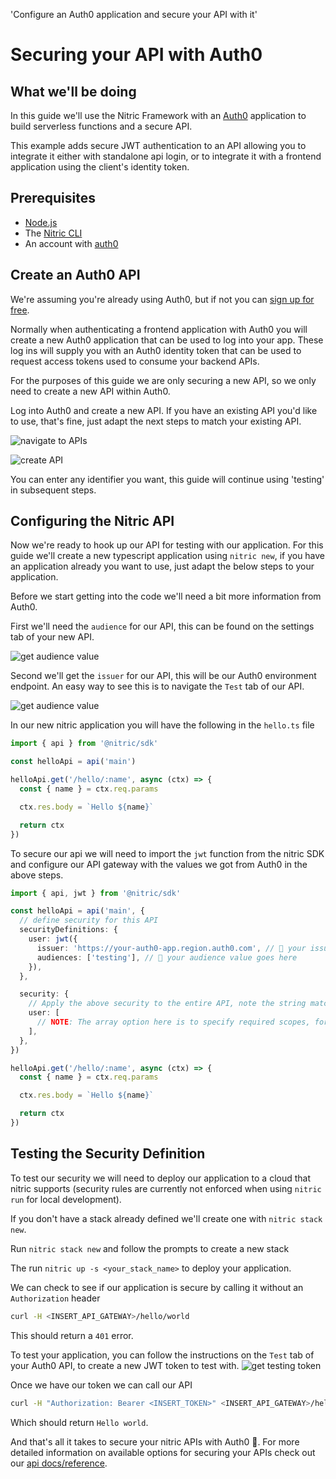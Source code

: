   'Configure an Auth0 application and secure your API with it'

# Securing your API with Auth0

## What we'll be doing

In this guide we'll use the Nitric Framework with an [Auth0](https://auth0.com/) application to build serverless functions and a secure API.

This example adds secure JWT authentication to an API allowing you to integrate it either with standalone api login, or to integrate it with a frontend application using the client's identity token.

## Prerequisites

- [Node.js](https://nodejs.org/en/download/)
- The [Nitric CLI](/guides/getting-started/v0/installation)
- An account with [auth0](https://auth0.com/)

## Create an Auth0 API

We're assuming you're already using Auth0, but if not you can [sign up for free](https://auth0.com/).

Normally when authenticating a frontend application with Auth0 you will create a new Auth0 application that can be used to log into your app. These log ins will supply you with an Auth0 identity token that can be used to request access tokens used to consume your backend APIs.

For the purposes of this guide we are only securing a new API, so we only need to create a new API within Auth0.

Log into Auth0 and create a new API. If you have an existing API you'd like to use, that's fine, just adapt the next steps to match your existing API.

![navigate to APIs](/docs/images/guides/auth0/auth0-navigate-apis.png)

![create API](/docs/images/guides/auth0/auth0-create-api.png)

<Note>
  You can enter any identifier you want, this guide will continue using
  'testing' in subsequent steps.
</Note>

## Configuring the Nitric API

Now we're ready to hook up our API for testing with our application. For this guide we'll create a new typescript application using `nitric new`, if you have an application already you want to use, just adapt the below steps to your application.

Before we start getting into the code we'll need a bit more information from Auth0.

First we'll need the `audience` for our API, this can be found on the settings tab of your new API.

![get audience value](/docs/images/guides/auth0/auth0-get-audience.png)

Second we'll get the `issuer` for our API, this will be our Auth0 environment endpoint. An easy way to see this is to navigate the `Test` tab of our API.

![get audience value](/docs/images/guides/auth0/auth0-get-issuer.png)

In our new nitric application you will have the following in the `hello.ts` file

```typescript
import { api } from '@nitric/sdk'

const helloApi = api('main')

helloApi.get('/hello/:name', async (ctx) => {
  const { name } = ctx.req.params

  ctx.res.body = `Hello ${name}`

  return ctx
})
```

To secure our api we will need to import the `jwt` function from the nitric SDK and configure our API gateway with the values we got from Auth0 in the above steps.

```typescript
import { api, jwt } from '@nitric/sdk'

const helloApi = api('main', {
  // define security for this API
  securityDefinitions: {
    user: jwt({
      issuer: 'https://your-auth0-app.region.auth0.com', // 👀 your issuer value goes here
      audiences: ['testing'], // 👀 your audience value goes here
    }),
  },

  security: {
    // Apply the above security to the entire API, note the string matches the above key
    user: [
      // NOTE: The array option here is to specify required scopes, for simplicity we'll leave this blank for now
    ],
  },
})

helloApi.get('/hello/:name', async (ctx) => {
  const { name } = ctx.req.params

  ctx.res.body = `Hello ${name}`

  return ctx
})
```

## Testing the Security Definition

To test our security we will need to deploy our application to a cloud that nitric supports (security rules are currently not enforced when using `nitric run` for local development).

If you don't have a stack already defined we'll create one with `nitric stack new`.

Run `nitric stack new` and follow the prompts to create a new stack

The run `nitric up -s <your_stack_name>` to deploy your application.

We can check to see if our application is secure by calling it without an `Authorization` header

```bash
curl -H <INSERT_API_GATEWAY>/hello/world
```

This should return a `401` error.

To test your application, you can follow the instructions on the `Test` tab of your Auth0 API, to create a new JWT token to test with.
![get testing token](/docs/images/guides/auth0/auth0-get-jwt.png)

Once we have our token we can call our API

```bash
curl -H "Authorization: Bearer <INSERT_TOKEN>" <INSERT_API_GATEWAY>/hello/world
```

Which should return `Hello world`.

And that's all it takes to secure your nitric APIs with Auth0 🎉. For more detailed information on available options for securing your APIs check out our [api docs/reference](https://nitric.io/docs).
